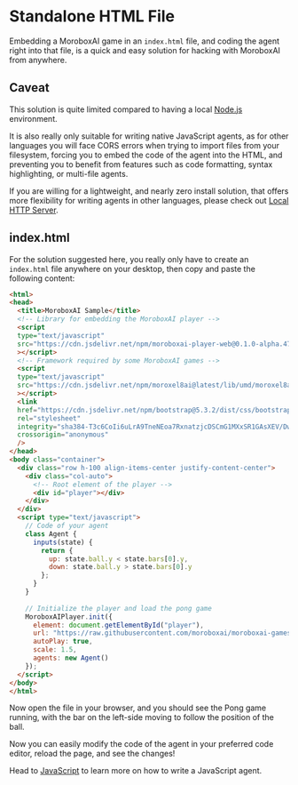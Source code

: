 # Standalone HTML File

Embedding a MoroboxAI game in an `index.html` file, and coding the agent right
into that file, is a quick and easy solution for hacking with MoroboxAI from
anywhere.

## Caveat

This solution is quite limited compared to having a local
[Node.js][nodejs] environment.

It is also really only suitable for writing native JavaScript agents, as for
other languages you will face CORS errors when trying to import files from your
filesystem, forcing you to embed the code of the agent into the HTML, and
preventing you to benefit from features such as code formatting, syntax highlighting,
or multi-file agents.

If you are willing for a lightweight, and nearly zero install solution, that
offers more flexibility for writing agents in other languages, please check
out [Local HTTP Server][local-http-server].

## index.html

For the solution suggested here, you really only have to create an `index.html`
file anywhere on your desktop, then copy and paste the following content:

```html filename="index.html"
<html>
<head>
  <title>MoroboxAI Sample</title>
  <!-- Library for embedding the MoroboxAI player -->
  <script
  type="text/javascript"
  src="https://cdn.jsdelivr.net/npm/moroboxai-player-web@0.1.0-alpha.47/lib/umd/moroboxai-player-web.min.js"
  ></script>
  <!-- Framework required by some MoroboxAI games -->
  <script
  type="text/javascript"
  src="https://cdn.jsdelivr.net/npm/moroxel8ai@latest/lib/umd/moroxel8ai.min.js"
  ></script>
  <link
  href="https://cdn.jsdelivr.net/npm/bootstrap@5.3.2/dist/css/bootstrap.min.css"
  rel="stylesheet"
  integrity="sha384-T3c6CoIi6uLrA9TneNEoa7RxnatzjcDSCmG1MXxSR1GAsXEV/Dwwykc2MPK8M2HN"
  crossorigin="anonymous"
  />
</head>
<body class="container">
  <div class="row h-100 align-items-center justify-content-center">
    <div class="col-auto">
      <!-- Root element of the player -->
      <div id="player"></div>
    </div>
  </div>
  <script type="text/javascript">
    // Code of your agent
    class Agent {
      inputs(state) {
        return {
          up: state.ball.y < state.bars[0].y,
          down: state.ball.y > state.bars[0].y
        };
      }
    }
    
    // Initialize the player and load the pong game
    MoroboxAIPlayer.init({
      element: document.getElementById("player"),
      url: "https://raw.githubusercontent.com/moroboxai/moroboxai-games/master/pong",
      autoPlay: true,
      scale: 1.5,
      agents: new Agent()
    });
  </script>
</body>
</html>
```

Now open the file in your browser, and you should see the Pong game running,
with the bar on the left-side moving to follow the position of the ball.

Now you can easily modify the code of the agent in your preferred code editor,
reload the page, and see the changes!

Head to [JavaScript][javascript] to learn more on how to write a JavaScript
agent.

[nodejs]: https://nodejs.org/fr
[local-http-server]: /learn/coding-agents/local-http-server
[javascript]: /lean/coding-agents/javascript
